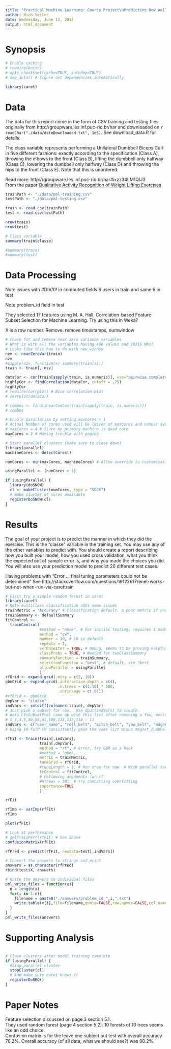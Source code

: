 ```yaml
---
title: "Practical Machine Learning: Course Project\nPredicting How Well A Weight Lifting Activity Is Performed"
author: Rich Seiter
date: Wednesday, June 11, 2014
output: html_document
---
```


Synopsis
========

```r
# Enable caching
# require(knitr)
# opts_chunk$set(cache=TRUE, autodep=TRUE)
# dep_auto() # figure out dependencies automatically

library(caret)
```

Data
====

The data for this report come in the form of CSV training and testing files originally from http://groupware.les.inf.puc-rio.br/har and downloaded on `r readChar("./data/dateDownloaded.txt", 1e5)`.  See download_data.R for details.

The class variable represents performing a Unilateral Dumbbell Biceps Curl in five different fashions: exactly according to the specification (Class A), throwing the elbows to the front (Class B), lifting the dumbbell only halfway (Class C), lowering the dumbbell only halfway (Class D) and throwing the hips to the front (Class E).  Note that this is unordered.

Read more: http://groupware.les.inf.puc-rio.br/har#ixzz34LM1QlJ3  
From the paper [Qualitative Activity Recognition of Weight Lifting Exercises](http://groupware.les.inf.puc-rio.br/work.jsf?p1=11201)

```r
trainPath <- "./data/pml-training.csv"
testPath <- "./data/pml-testing.csv"

train <- read.csv(trainPath)
test <- read.csv(testPath)

nrow(train)
nrow(test)

# Class variable
summary(train$classe)

#summary(train)
#summary(test)
```

Data Processing
===============

Note issues with #DIV/0! in computed fields
6 users in train and same 6 in test

Note problem_id field in test

They selected 17 features using M. A. Hall. Correlation-based Feature Subset Selection
for Machine Learning.  Try using this in Weka?

X is a row number.  Remove.
remove timestamps, numwindow

```r
# Check for and remove near zero variance variables
# What is with all the variables having 406 values and 19216 NAs?
# Looks like this has to do with new_window
nzv <- nearZeroVar(train)
nzv
#sapply(nzv, function(x) summary(train[x]))
train <- train[,-nzv]

dataCor <- cor(train[sapply(train, is.numeric)], use="pairwise.complete.obs")
highlyCor <- findCorrelation(dataCor, cutoff = .75)
highlyCor
# require(corrplot) # Nice correlation plot
# corrplot(dataCor)

# combos <- findLinearCombos(train[sapply(train, is.numeric)])
# combos
```

```r
# Enable parallelism by setting maxCores > 1
# Actual Number of cores used will be lesser of maxCores and number available
# maxCores = 4 # Since my primary machine is quad core
maxCores = 2 # Having trouble with paging

# Start parallel clusters (make sure to close down)
library(parallel)
machineCores <- detectCores()

numCores <- min(maxCores, machineCores) # Allow override in customization

usingParallel <- (numCores > 1)

if (usingParallel) {
  library(doSNOW)  
  cl <- makeCluster(numCores, type = "SOCK")
  # make cluster of cores available
  registerDoSNOW(cl)
}
```

Results
=======

The goal of your project is to predict the manner in which they did the exercise. This is the "classe" variable in the training set. You may use any of the other variables to predict with. You should create a report describing how you built your model, how you used cross validation, what you think the expected out of sample error is, and why you made the choices you did. You will also use your prediction model to predict 20 different test cases. 

Having problems with "Error ... final tuning parameters could not be determined"  See
http://stackoverflow.com/questions/19122617/enet-works-but-not-when-run-via-carettrain  

```r
# First try a simple random forest in caret
library(caret)
# Note multiclass classification adds some issues
trainMetric = "Accuracy" # Classification default, a poor metric if uneven split
trainSummary <- defaultSummary
fitControl <-
  trainControl(
               #method = "none", # For initial testing, requires 1 model (tuneLength or grid)
               method = "cv",
               number = 10, # 10 is default
               repeats = 1,
               verboseIter = TRUE, # Debug, seems to be proving helpful
               classProbs = TRUE, # Needed for twoClassSummary
               summaryFunction = trainSummary,
               selectionFunction = "best", # default, see ?best
               allowParallel = usingParallel
               )
rfGrid <- expand.grid(.mtry = c(5, 10))
gbmGrid <- expand.grid(.interaction.depth = c(4),
                       .n.trees = c(1:10) * 500,
                       .shrinkage = c(.01))
#rfGrid <- gbmGrid
depVar <- "classe"
indVars <- setdiff(colnames(train), depVar)
# Just pick a subset for now.  Use dput(indVars) to create.
# Weka CfsSubsetEval came up with this list after removing a few, merit 0.234?
# 1,3,4,5,40,55,61,109,114,115,118 : 11
indVars <- c("user_name", "roll_belt", "pitch_belt", "yaw_belt", "magnet_belt_z", "gyros_arm_x", "magnet_arm_x", "gyros_dumbbell_y", "magnet_dumbbell_x", "magnet_dumbbell_y", "pitch_forearm")
# Using 10-fold CV consistently gave the same list minus magnet_dumbbell_x

rfFit <- train(train[,indVars],
               train[,depVar],
               method = "rf", # error, try GBM as a hack
               #method = "gbm",
               metric = trainMetric,
               tuneGrid = rfGrid,
               #tuneLength = 1, # Run once for now  # With parallel turn on optimization
               trControl = fitControl,
               # Following arguments for rf
               #ntrees = 301, # Try combatting overfitting
               importance=TRUE
               )

rfFit

rfImp <- varImp(rfFit)
rfImp

plot(rfFit)

# Look at performance
# getTrainPerf(rfFit) # See above
confusionMatrix(rfFit)
```

```r
rfPred <- predict(rfFit, newdata=test[,indVars])

# Convert the answers to strings and print
answers = as.character(rfPred)
rbind(test$X, answers)

# Write the answers to individual files
pml_write_files = function(x){
  n = length(x)
  for(i in 1:n){
    filename = paste0("./answers/problem_id_",i,".txt")
    write.table(x[i],file=filename,quote=FALSE,row.names=FALSE,col.names=FALSE)
  }
}
pml_write_files(answers)
```


Supporting Analysis
===================

```r
```

```r
# Close clusters after model training complete
if (usingParallel) {
  #Stop parallel cluster
  stopCluster(cl)
  # And make sure caret knows it
  registerDoSEQ()
}
```

Paper Notes
===========

Feature selection discussed on page 3 section 5.1.  
They used random forest (page 4 section 5.2).  10 forests of 10 trees seems like an odd choice.  
Confusion matrix is for the leave one subject out test with overall accuracy 78.2%.  Overall accuracy (of all data, what we should see?) was 98.2%.  
